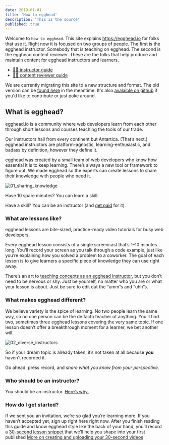 ```yaml
---
date: 2019-01-01
title: 'How to egghead'
description: 'This is the source'
published: true
---
```


Welcome to `how to egghead`. This site explains https://egghead.io for folks that use it. Right now it is focused on two groups of people. The first is the egghead instructor. Somebody that is teaching on egghead. The second is the egghead content reviewer. These are the folks that help produce and maintain content for egghead instructors and learners.

- [👩‍🏫 instructor guide](/instructor)
- [👩‍🔧 content reviewer guide](/reviewer)

We are currently migrating this site to a new structure and format. The old version can be [found here](/what-is-egghead) in the meantime. It's also [avalaible on github](https://github.com/eggheadio/how-to-egghead) if you'd like to contribute or just poke around.

## What is egghead?

egghead.io is a community where web developers learn from each other through short lessons and courses teaching the tools of our trade.

Our instructors hail from every continent but Antartica. (That’s next.) egghead instructors are platform-agnostic, learning-enthusiastic, and badass by definition, however they define it.

egghead was created by a small team of web developers who know how essential it is to keep learning. There’s always a new tool or framework to figure out. We made egghead so the experts can create lessons to share their knowledge with people who need it.

![01_sharing_knowledge](https://d2mxuefqeaa7sj.cloudfront.net/s_5998CB8F4ACAE04353DF55D78578CAC9F495218C5B780DCB121ECA0E8390328B_1530529136099_file.png)

Have 10 spare minutes? You can learn a skill.

Have a skill? You can be an instructor (and [get paid](/instructor/royalties) for it).

### What are lessons like?

egghead lessons are bite-sized, practice-ready video tutorials for busy web developers.

Every egghead lesson consists of a single screencast that’s 1–10 minutes long. You’ll record your screen as you talk through a code example, just like you’re explaining how you solved a problem to a coworker. The goal of each lesson is to give learners a specific piece of knowledge they can use right away.

There’s an art to [teaching concepts as an egghead instructor](/instructor/style-guide), but you don’t need to be nervous or shy. Just be yourself, no matter who you are or what your lesson is about. Just be sure to edit out the “umm”s and “uhh”s.

### What makes egghead different?

We believe variety is the spice of learning. No two people learn the same way, so no one person can be the de facto teacher of anything. You’ll find two, sometimes three egghead lessons covering the very same topic. If one lesson doesn’t offer a breakthrough moment for a learner, we bet another will.

![02_diverse_instructors](https://d2mxuefqeaa7sj.cloudfront.net/s_5998CB8F4ACAE04353DF55D78578CAC9F495218C5B780DCB121ECA0E8390328B_1530529160184_file.png)

So if your dream topic is already taken, it’s not taken at all because **you** haven't recorded it. 

Go ahead, press record, and _share what you know from your perspective_.

### Who should be an instructor?

You should be an instructor. [Here’s why.](/instructor)

### How do I get started?

If we sent you an invitation, we’re so glad you’re learning more. If you haven’t accepted yet, sign up right here right now. After you finish reading this guide and know egghead style like the back of your hand, you’ll record a [30-second lesson snippet](/instructor/getting-started/30-second-demo) that we’ll help you shape into your first published
[More on creating and uploading your 30-second videos](/instructor/getting-started/30-second-demo)